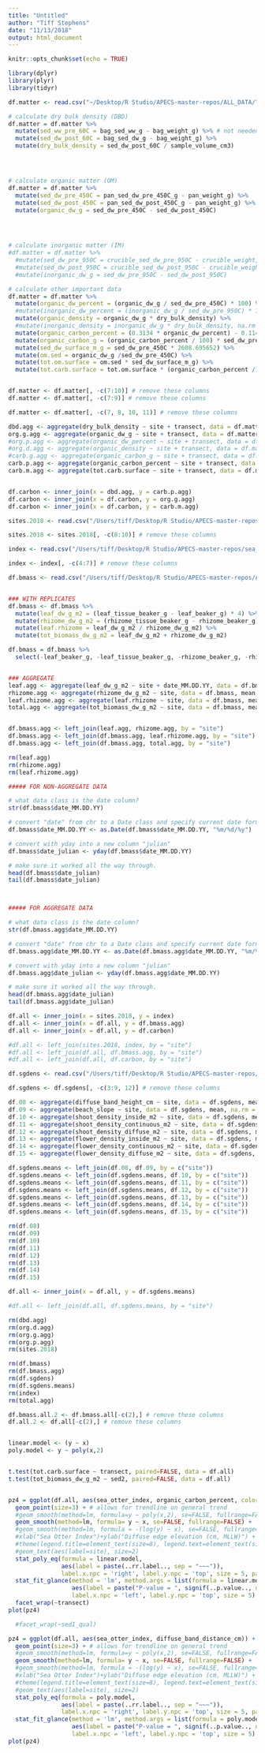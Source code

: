 ```yaml
---
title: "Untitled"
author: "Tiff Stephens"
date: "11/13/2018"
output: html_document
---
```


```r
knitr::opts_chunk$set(echo = TRUE)
```

```r
library(dplyr)
library(plyr)
library(tidyr)
```



```r
df.matter <- read.csv("~/Desktop/R Studio/APECS-master-repos/ALL_DATA/TIFF_sediment/sediment_prelim.csv", stringsAsFactors = FALSE, header = TRUE)
```




```r
# calculate dry bulk density (DBD)
df.matter = df.matter %>% 
  mutate(sed_ww_pre_60C = bag_sed_ww_g - bag_weight_g) %>% # not needed for DBD but a good factor to have for later ww:dw conversions
  mutate(sed_dw_post_60C = bag_sed_dw_g - bag_weight_g) %>%
  mutate(dry_bulk_density = sed_dw_post_60C / sample_volume_cm3)




# calculate organic matter (OM)
df.matter = df.matter %>% 
  mutate(sed_dw_pre_450C = pan_sed_dw_pre_450C_g - pan_weight_g) %>%
  mutate(sed_dw_post_450C = pan_sed_dw_post_450C_g - pan_weight_g) %>%
  mutate(organic_dw_g = sed_dw_pre_450C - sed_dw_post_450C)


  

# calculate inorganic matter (IM)
#df.matter = df.matter %>%   
  #mutate(sed_dw_pre_950C = crucible_sed_dw_pre_950C - crucible_weight, na.rm = TRUE) %>%
  #mutate(sed_dw_post_950C = crucible_sed_dw_post_950C - crucible_weight, na.rm = TRUE) %>%
  #mutate(inorganic_dw_g = sed_dw_pre_950C - sed_dw_post_950C)
```



```r
# calculate other important data
df.matter = df.matter %>% 
  mutate(organic_dw_percent = (organic_dw_g / sed_dw_pre_450C) * 100) %>%
  #mutate(inorganic_dw_percent = (inorganic_dw_g / sed_dw_pre_950C) * 100, na.rm = TRUE) %>%
  mutate(organic_density = organic_dw_g * dry_bulk_density) %>%
  #mutate(inorganic_density = inorganic_dw_g * dry_bulk_density, na.rm = TRUE)
  mutate(organic_carbon_percent = (0.3134 * organic_dw_percent) - 0.1149) %>%
  mutate(organic_carbon_g = (organic_carbon_percent / 100) * sed_dw_pre_450C) %>%
  mutate(sed_dw_surface_m_g = sed_dw_pre_450C * 2608.695652) %>%
  mutate(om.sed = organic_dw_g /sed_dw_pre_450C) %>%
  mutate(tot.om.surface = om.sed * sed_dw_surface_m_g) %>%
  mutate(tot.carb.surface = tot.om.surface * (organic_carbon_percent /100))


df.matter <- df.matter[, -c(7:10)] # remove these columns
df.matter <- df.matter[, -c(7:9)] # remove these columns
```

```r
df.matter <- df.matter[, -c(7, 8, 10, 11)] # remove these columns
```


```r
dbd.agg <- aggregate(dry_bulk_density ~ site + transect, data = df.matter, mean, na.rm = TRUE)
org.g.agg <- aggregate(organic_dw_g ~ site + transect, data = df.matter, mean, na.rm = TRUE)
#org.p.agg <- aggregate(organic_dw_percent ~ site + transect, data = df.matter, mean, na.rm = TRUE)
#org.d.agg <- aggregate(organic_density ~ site + transect, data = df.matter, mean, na.rm = TRUE)
#carb.g.agg <- aggregate(organic_carbon_g ~ site + transect, data = df.matter, mean, na.rm = TRUE)
carb.p.agg <- aggregate(organic_carbon_percent ~ site + transect, data = df.matter, mean, na.rm = TRUE)
carb.m.agg <- aggregate(tot.carb.surface ~ site + transect, data = df.matter, mean, na.rm = TRUE)


df.carbon <- inner_join(x = dbd.agg, y = carb.p.agg)
df.carbon <- inner_join(x = df.carbon, y = org.g.agg)
df.carbon <- inner_join(x = df.carbon, y = carb.m.agg)
```















\sites
```r
sites.2018 <- read.csv("/Users/tiff/Desktop/R Studio/APECS-master-repos/ALL_DATA/TIFF_seagrass/2018_data_efforts/sites_2018.csv", stringsAsFactors = FALSE, header = TRUE) # import site data

sites.2018 <- sites.2018[, -c(8:10)] # remove these columns
```


\index
```r
index <- read.csv("/Users/tiff/Desktop/R Studio/APECS-master-repos/sea_otter_index_2018/so_index_stephens.csv", stringsAsFactors = FALSE, header = TRUE)

index <- index[, -c(4:7)] # remove these columns
```


\biomass
```r
df.bmass <- read.csv("/Users/tiff/Desktop/R Studio/APECS-master-repos/ALL_DATA/TIFF_seagrass/2018_data_efforts/biomass_seagrass.csv", stringsAsFactors = FALSE, header = TRUE)


### WITH REPLICATES
df.bmass <- df.bmass %>%
  mutate(leaf_dw_g_m2 = (leaf_tissue_beaker_g - leaf_beaker_g) * 4) %>%
  mutate(rhizome_dw_g_m2 = (rhizome_tissue_beaker_g - rhizome_beaker_g) * 4) %>%
  mutate(leaf.rhizome = leaf_dw_g_m2 / rhizome_dw_g_m2) %>%
  mutate(tot_biomass_dw_g_m2 = leaf_dw_g_m2 + rhizome_dw_g_m2)

df.bmass = df.bmass %>% 
  select(-leaf_beaker_g, -leaf_tissue_beaker_g, -rhizome_beaker_g, -rhizome_tissue_beaker_g)


### AGGREGATE
leaf.agg <- aggregate(leaf_dw_g_m2 ~ site + date_MM.DD.YY, data = df.bmass, mean, na.rm = TRUE)
rhizome.agg <- aggregate(rhizome_dw_g_m2 ~ site, data = df.bmass, mean, na.rm = TRUE)
leaf.rhizome.agg <- aggregate(leaf.rhizome ~ site, data = df.bmass, mean, na.rm = TRUE)
total.agg <- aggregate(tot_biomass_dw_g_m2 ~ site, data = df.bmass, mean, na.rm = TRUE)


df.bmass.agg <- left_join(leaf.agg, rhizome.agg, by = "site") 
df.bmass.agg <- left_join(df.bmass.agg, leaf.rhizome.agg, by = "site") 
df.bmass.agg <- left_join(df.bmass.agg, total.agg, by = "site") 

rm(leaf.agg)
rm(rhizome.agg)
rm(leaf.rhizome.agg)
```

```r
##### FOR NON-AGGREGATE DATA

# what data class is the date column? 
str(df.bmass$date_MM.DD.YY)

# convert "date" from chr to a Date class and specify current date format
df.bmass$date_MM.DD.YY <- as.Date(df.bmass$date_MM.DD.YY, "%m/%d/%y")

# convert with yday into a new column "julian"
df.bmass$date_julian <- yday(df.bmass$date_MM.DD.YY)  

# make sure it worked all the way through. 
head(df.bmass$date_julian)
tail(df.bmass$date_julian)



##### FOR AGGREGATE DATA

# what data class is the date column? 
str(df.bmass.agg$date_MM.DD.YY)

# convert "date" from chr to a Date class and specify current date format
df.bmass.agg$date_MM.DD.YY <- as.Date(df.bmass.agg$date_MM.DD.YY, "%m/%d/%y")

# convert with yday into a new column "julian"
df.bmass.agg$date_julian <- yday(df.bmass.agg$date_MM.DD.YY)  

# make sure it worked all the way through. 
head(df.bmass.agg$date_julian)
tail(df.bmass.agg$date_julian)
```



\join1
```r
df.all <- inner_join(x = sites.2018, y = index)
df.all <- inner_join(x = df.all, y = df.bmass.agg)
df.all <- inner_join(x = df.all, y = df.carbon)

#df.all <- left_join(sites.2018, index, by = "site") 
#df.all <- left_join(df.all, df.bmass.agg, by = "site") 
#df.all <- left_join(df.all, df.carbon, by = "site") 
```





\density
```r
df.sgdens <- read.csv("/Users/tiff/Desktop/R Studio/APECS-master-repos/ALL_DATA/TIFF_seagrass/2018_data_efforts/elevs_worked.csv", stringsAsFactors = FALSE, header = TRUE)

df.sgdens <- df.sgdens[, -c(3:9, 12)] # remove these columns

df.08 <- aggregate(diffuse_band_height_cm ~ site, data = df.sgdens, mean, na.rm = TRUE)
df.09 <- aggregate(beach_slope ~ site, data = df.sgdens, mean, na.rm = TRUE)
df.10 <- aggregate(shoot_density_inside_m2 ~ site, data = df.sgdens, mean, na.rm = TRUE)
df.11 <- aggregate(shoot_density_continuous_m2 ~ site, data = df.sgdens, mean, na.rm = TRUE)
df.12 <- aggregate(shoot_density_diffuse_m2 ~ site, data = df.sgdens, mean, na.rm = TRUE)
df.13 <- aggregate(flower_density_inside_m2 ~ site, data = df.sgdens, mean, na.rm = TRUE)
df.14 <- aggregate(flower_density_continuous_m2 ~ site, data = df.sgdens, mean, na.rm = TRUE)
df.15 <- aggregate(flower_density_diffuse_m2 ~ site, data = df.sgdens, mean, na.rm = TRUE)

df.sgdens.means <- left_join(df.08, df.09, by = c("site"))
df.sgdens.means <- left_join(df.sgdens.means, df.10, by = c("site"))
df.sgdens.means <- left_join(df.sgdens.means, df.11, by = c("site"))
df.sgdens.means <- left_join(df.sgdens.means, df.12, by = c("site"))
df.sgdens.means <- left_join(df.sgdens.means, df.13, by = c("site"))
df.sgdens.means <- left_join(df.sgdens.means, df.14, by = c("site"))
df.sgdens.means <- left_join(df.sgdens.means, df.15, by = c("site"))
```

```r
rm(df.08)
rm(df.09)
rm(df.10)
rm(df.11)
rm(df.12)
rm(df.13)
rm(df.14)
rm(df.15)
```




\join1
```r
df.all <- inner_join(x = df.all, y = df.sgdens.means)

#df.all <- left_join(df.all, df.sgdens.means, by = "site") 
```

```r
rm(dbd.agg)
rm(org.d.agg)
rm(org.g.agg)
rm(org.p.agg)
rm(sites.2018)

rm(df.bmass)
rm(df.bmass.agg)
rm(df.sgdens)
rm(df.sgdens.means)
rm(index)
rm(total.agg)
```















\plot
```r
df.bmass.all.2 <- df.bmass.all[-c(2),] # remove these columns
df.all.2 <- df.all[-c(2),] # remove these columns


linear.model <- (y ~ x)
poly.model <- y ~ poly(x,2)


t.test(tot.carb.surface ~ transect, paired=FALSE, data = df.all)
t.test(tot_biomass_dw_g_m2 ~ sed2, paired=FALSE, data = df.all)


pz4 = ggplot(df.all, aes(sea_otter_index, organic_carbon_percent, color = sed2)) +
  geom_point(size=3) + # allows for trendline on general trend
  #geom_smooth(method=lm, formula=y ~ poly(x,2), se=FALSE, fullrange=FALSE) +
  geom_smooth(method=lm, formula= y ~ x, se=FALSE, fullrange=FALSE) +
  #geom_smooth(method=lm, formula = -(log(y) ~ x), se=FALSE, fullrange=FALSE) +
  #xlab("Sea Otter Index")+ylab("Diffuse edge elevation (cm, MLLW)") +
  #theme(legend.title=element_text(size=8), legend.text=element_text(size=8)) +
  #geom_text(aes(label=site), size=2)
  stat_poly_eq(formula = linear.model, 
               aes(label = paste(..rr.label.., sep = "~~~")), 
               label.x.npc = 'right', label.y.npc = 'top', size = 5, parse = TRUE) +
  stat_fit_glance(method = 'lm', method.args = list(formula = linear.model), geom = 'text',
                  aes(label = paste("P-value = ", signif(..p.value.., digits = 3), sep = "")),
                  label.x.npc = 'left', label.y.npc = 'top', size = 5) +
  facet_wrap(~transect)
plot(pz4)

  #facet_wrap(~sed1_qual)

pz4 = ggplot(df.all, aes(sea_otter_index, diffuse_band_distance_cm)) +
  geom_point(size=3) + # allows for trendline on general trend
  #geom_smooth(method=lm, formula=y ~ poly(x,2), se=FALSE, fullrange=FALSE) +
  geom_smooth(method=lm, formula= y ~ x, se=FALSE, fullrange=FALSE) +
  #geom_smooth(method=lm, formula = -(log(y) ~ x), se=FALSE, fullrange=FALSE) +
  #xlab("Sea Otter Index")+ylab("Diffuse edge elevation (cm, MLLW)") +
  #theme(legend.title=element_text(size=8), legend.text=element_text(size=8)) +
  #geom_text(aes(label=site), size=2)
  stat_poly_eq(formula = poly.model, 
               aes(label = paste(..rr.label.., sep = "~~~")), 
               label.x.npc = 'right', label.y.npc = 'top', size = 5, parse = TRUE) +
  stat_fit_glance(method = 'lm', method.args = list(formula = poly.model), geom = 'text',
                  aes(label = paste("P-value = ", signif(..p.value.., digits = 3), sep = "")),
                  label.x.npc = 'left', label.y.npc = 'top', size = 5)
plot(pz4)
```

